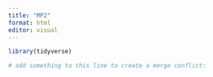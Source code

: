 ```yaml
---
title: "MP2"
format: html
editor: visual
---
```


```r
library(tidyverse)
```

```r
# add something to this line to create a merge conflict: 
```
